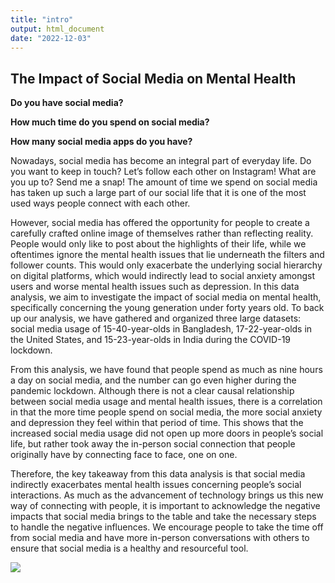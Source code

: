 ```yaml
---
title: "intro"
output: html_document
date: "2022-12-03"
---
```

## The Impact of Social Media on Mental Health

**Do you have social media?**

**How much time do you spend on social media?**

**How many social media apps do you have?**

Nowadays, social media has become an integral part of everyday life. Do you want to keep in touch? Let’s follow each other on Instagram! What are you up to? Send me a snap! The amount of time we spend on social media has taken up such a large part of our social life that it is one of the most used ways people connect with each other. 

However, social media has offered the opportunity for people to create a carefully crafted online image of themselves rather than reflecting reality. People would only like to post about the highlights of their life, while we oftentimes ignore the mental health issues that lie underneath the filters and follower counts. This would only exacerbate the underlying social hierarchy on digital platforms, which would indirectly lead to social anxiety amongst users and worse mental health issues such as depression. In this data analysis, we aim to investigate the impact of social media on mental health, specifically concerning the young generation under forty years old. To back up our analysis, we have gathered and organized three large datasets: social media usage of 15-40-year-olds in Bangladesh, 17-22-year-olds in the United States, and 15-23-year-olds in India during the COVID-19 lockdown.

From this analysis, we have found that people spend as much as nine hours a day on social media, and the number can go even higher during the pandemic lockdown. Although there is not a clear causal relationship between social media usage and mental health issues, there is a correlation in that the more time people spend on social media, the more social anxiety and depression they feel within that period of time. This shows that the increased social media usage did not open up more doors in people’s social life, but rather took away the in-person social connection that people originally have by connecting face to face, one on one. 

Therefore, the key takeaway from this data analysis is that social media indirectly exacerbates mental health issues concerning people’s social interactions. As much as the advancement of technology brings us this new way of connecting with people, it is important to acknowledge the negative impacts that social media brings to the table and take the necessary steps to handle the negative influences. We encourage people to take the time off from social media and have more in-person conversations with others to ensure that social media is a healthy and resourceful tool. 

![](meme.jpeg)